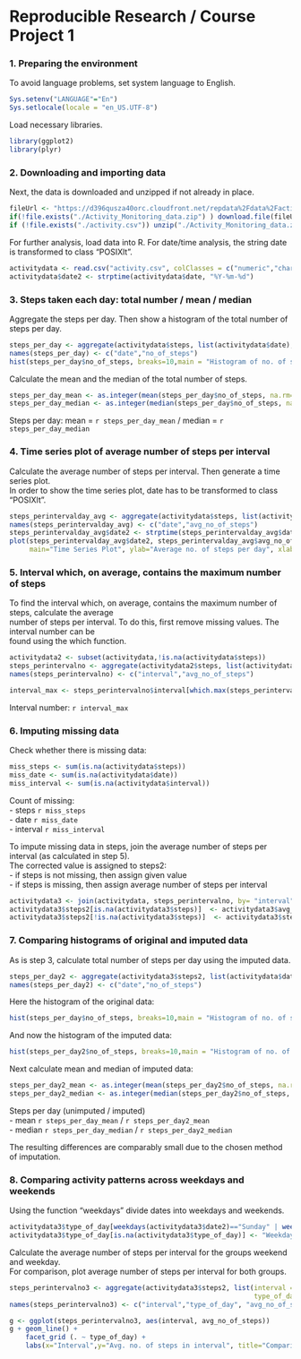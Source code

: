 Reproducible Research / Course Project 1
========================================================

### 1. Preparing the environment
To avoid language problems, set system language to English.
```r
Sys.setenv("LANGUAGE"="En")
Sys.setlocale(locale = "en_US.UTF-8")
```  
Load necessary libraries.
```r
library(ggplot2)
library(plyr)
```


### 2. Downloading and importing data
Next, the data is downloaded and unzipped if not already in place.
```r
fileUrl <- "https://d396qusza40orc.cloudfront.net/repdata%2Fdata%2Factivity.zip"
if(!file.exists("./Activity_Monitoring_data.zip") ) download.file(fileUrl, destfile="./Activity_Monitoring_data.zip", method="curl" )
if (!file.exists("./activity.csv")) unzip("./Activity_Monitoring_data.zip")
```
  
For further analysis, load data into R. For date/time analysis, the string date is transformed to class "POSIXlt".
``` r
activitydata <- read.csv("activity.csv", colClasses = c("numeric","character","numeric"))
activitydata$date2 <- strptime(activitydata$date, "%Y-%m-%d")
```
      

### 3. Steps taken each day: total number / mean / median
Aggregate the steps per day. Then show a histogram of the total number of steps per day.
```r
steps_per_day <- aggregate(activitydata$steps, list(activitydata$date), FUN=sum)
names(steps_per_day) <- c("date","no_of_steps")
hist(steps_per_day$no_of_steps, breaks=10,main = "Histogram of no. of steps per day", xlab="No. of steps per day")
```

Calculate the mean and the median of the total number of steps.
``` r
steps_per_day_mean <- as.integer(mean(steps_per_day$no_of_steps, na.rm=TRUE))
steps_per_day_median <- as.integer(median(steps_per_day$no_of_steps, na.rm=TRUE))
```
Steps per day:   mean   =  `r steps_per_day_mean`  /  median =  `r steps_per_day_median`  


### 4. Time series plot of average number of steps per interval
Calculate the average number of steps per interval. Then generate a time series plot.   
In order to show the time series plot, date has to be transformed to class "POSIXlt".
``` r
steps_perintervalday_avg <- aggregate(activitydata$steps, list(activitydata$date), FUN=mean)
names(steps_perintervalday_avg) <- c("date","avg_no_of_steps")
steps_perintervalday_avg$date2 <- strptime(steps_perintervalday_avg$date, "%Y-%m-%d")
plot(steps_perintervalday_avg$date2, steps_perintervalday_avg$avg_no_of_steps, type="l", 
     main="Time Series Plot", ylab="Average no. of steps per day", xlab="Date" )
```


### 5. Interval which, on average, contains the maximum number of steps
To find the interval which, on average, contains the maximum number of steps, calculate the average    
number of steps per interval. To do this, first remove missing values. The interval number can be    
found using the which function.
``` r
activitydata2 <- subset(activitydata,!is.na(activitydata$steps))
steps_perintervalno <- aggregate(activitydata2$steps, list(activitydata2$interval), FUN=mean)
names(steps_perintervalno) <- c("interval","avg_no_of_steps")

interval_max <- steps_perintervalno$interval[which.max(steps_perintervalno$avg_no_of_steps)]
```
Interval number:       `r interval_max`


### 6. Imputing missing data
Check whether there is missing data:  
``` r
miss_steps <- sum(is.na(activitydata$steps))
miss_date <- sum(is.na(activitydata$date))
miss_interval <- sum(is.na(activitydata$interval))
```
Count of missing:   
- steps      `r miss_steps`   
- date       `r miss_date`    
- interval   `r miss_interval`    
     
To impute missing data in steps, join the average number of steps per interval (as calculated in step 5).  
The corrected value is assigned to steps2:   
- if steps is not missing, then assign given value   
- if steps is missing, then assign average number of steps per interval
``` r
activitydata3 <- join(activitydata, steps_perintervalno, by= "interval", type="left")
activitydata3$steps2[is.na(activitydata3$steps)]  <- activitydata3$avg_no_of_steps[is.na(activitydata3$steps)]
activitydata3$steps2[!is.na(activitydata3$steps)]  <- activitydata3$steps[!is.na(activitydata3$steps)]
``` 



### 7. Comparing histograms of original and imputed data
As is step 3, calculate total number of steps per day using the imputed data.
```r
steps_per_day2 <- aggregate(activitydata3$steps2, list(activitydata$date), FUN=sum)
names(steps_per_day2) <- c("date","no_of_steps")
```

Here the histogram of the original data:      
``` r
hist(steps_per_day$no_of_steps, breaks=10,main = "Histogram of no. of steps per day", xlab="No. of steps per day")
```
     
And now the histogram of the imputed data:    
``` r
hist(steps_per_day2$no_of_steps, breaks=10,main = "Histogram of no. of steps per day (missing values imputed)", xlab="No. of steps per day")
```

Next calculate mean and median of imputed data:
``` r
steps_per_day2_mean <- as.integer(mean(steps_per_day2$no_of_steps, na.rm=TRUE))
steps_per_day2_median <- as.integer(median(steps_per_day2$no_of_steps, na.rm=TRUE))
```
Steps per day (unimputed / imputed)     
- mean    `r steps_per_day_mean`  /  `r steps_per_day2_mean`    
- median  `r steps_per_day_median`  / `r steps_per_day2_median`      
   
The resulting differences are comparably small due to the chosen method of imputation.       


### 8. Comparing activity patterns across weekdays and weekends    
Using the function "weekdays" divide dates into weekdays and weekends.   
``` r
activitydata3$type_of_day[weekdays(activitydata3$date2)=="Sunday" | weekdays(activitydata3$date2)=="Saturday"] <- "Weekend"
activitydata3$type_of_day[is.na(activitydata3$type_of_day)] <- "Weekday"
```
Calculate the average number  of steps per interval for the groups weekend and weekday.    
For comparison, plot average number of steps per interval for both groups.
``` r
steps_perintervalno3 <- aggregate(activitydata3$steps2, list(interval = activitydata3$interval, 
                                                             type_of_day = activitydata3$type_of_day), mean)
names(steps_perintervalno3) <- c("interval","type_of_day", "avg_no_of_steps")

g <- ggplot(steps_perintervalno3, aes(interval, avg_no_of_steps))
g + geom_line() +
    facet_grid (. ~ type_of_day) + 
    labs(x="Interval",y="Avg. no. of steps in interval", title="Comparison of avg. no. of steps: Weekday vs Weekend")
```

